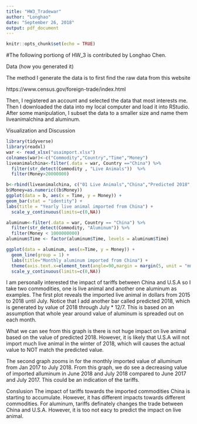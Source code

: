```yaml
---
title: "HW3_Tradewar"
author: "Longhao"
date: "September 26, 2018"
output: pdf_document
---
```


```r
knitr::opts_chunk$set(echo = TRUE)
```


#The following portiong of HW_3 is contributed by Longhao Chen.


Data (how you generated it)

The method I generate the data is to first find the raw data from this website 

https://www.census.gov/foreign-trade/index.html 

Then, I registered an account and selected the data that most interests me. Then I downloaded the data into my local computer and load it into RStudio. After some manipulation, I subset the data to a smaller size and name them liveanimalchina and aluminum.

Visualization and Discussion

```r
library(tidyverse)
library(readxl)
war <- read_xlsx("usaimport.xlsx")
colnames(war)<-c("Commodity","Country","Time","Money")
liveanimalchina<-filter(.data = war, Country =="China") %>%
  filter(str_detect(Commodity , "Live Animals"))  %>%
  filter(Money>20000000)

b<-rbind(liveanimalchina, c("01 Live Animals","China","Predicted 2018",(22919535*12)/7))
b$Money=as.numeric((b$Money))
ggplot(data = b, aes(x = Time, y = Money)) +
geom_bar(stat = "identity") +
labs(title = "Yearly live animal imported from China") +
  scale_y_continuous(limits=c(0,NA))

aluminum<-filter(.data = war, Country == "China") %>%
  filter(str_detect(Commodity, "Aluminum")) %>%
  filter(Money < 1000000000)
aluminum$Time <- factor(aluminum$Time, levels = aluminum$Time)

ggplot(data = aluminum, aes(x=Time, y = Money)) +
  geom_line(group = 1) +
  labs(title="Monthly aluminum imported from China") +
  theme(axis.text.x=element_text(angle=90,margin = margin(5, unit = "mm"),vjust =1)) +
  scale_y_continuous(limits=c(0,NA))
```

I am personally interested the impact of tariffs between China and U.S.A so I take two commodities, one is live animal and another one aluminum as examples. The first plot reveals the imported live animal in dollars from 2015 to 2018 until July. Notice that I add another bar called predicted 2018, which is generated by value of 2018 through July * 12/7. This is based on an assumption that whole year around value of aluminum is spreaded out on each month. 

What we can see from this graph is there is not huge impact on live animal based on the value of predicted 2018. However, it is likely that U.S.A will not import much live animal in the winter of 2018, which will causes the actual value to NOT match the predicted value.

The second graph zooms in for the monthly imported value of alluminum from Jan 2017 to July 2018. From this graph, we do see a decreasing value of imported alluminum in June 2018 and July 2018 compared to June 2017 and July 2017. This could be an indication of the tariffs.

Conslusion
The impact of tariffs towards the imported commodities China is starting to accumulate. However, it has different impacts towards different commodities. For aluminum, tariffs definately changes the trade between China and U.S.A. However, it is too not eacy to predict the impact on live animal. 

